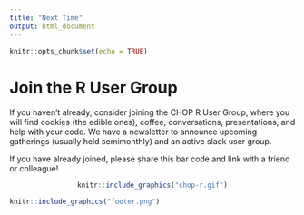 ```yaml
---
title: "Next Time"
output: html_document
---
```


```r
knitr::opts_chunk$set(echo = TRUE)
```

# Join the R User Group

If you haven’t already, consider joining the CHOP R User Group, where you will find cookies (the edible ones), coffee, conversations, presentations, and help with your code. We have a newsletter to announce upcoming gatherings (usually held semimonthly) and an active slack user group.

If you have already joined, please share this bar code and link with a friend or colleague!

<center>
```r
knitr::include_graphics("chop-r.gif")
```
</center>
```r
knitr::include_graphics("footer.png")
```
